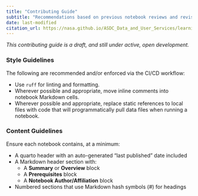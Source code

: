 ```yaml
---
title: "Contributing Guide"
subtitle: "Recommendations based on previous notebook reviews and revisions."
date: last-modified
citation_url: https://nasa.github.io/ASDC_Data_and_User_Services/learning-more.html
---
```


*This contributing guide is a draft, and still under active, open development.*

### Style Guidelines

The following are recommended and/or enforced via the CI/CD workflow:

- Use `ruff` for linting and formatting.
- Wherever possible and appropriate, move inline comments into notebook Markdown cells.
- Wherever possible and appropriate, replace static references to local files with code that will programmatically pull data files when running a notebook.

### Content Guidelines

Ensure each notebook contains, at a minimum:

- A quarto header with an auto-generated "last published" date included
- A Markdown header section with:
  - A **Summary** or **Overview** block
  - A **Prerequisites** block
  - A **Notebook Author/Affiliation** block
- Numbered sections that use Markdown hash symbols (#) for headings 
